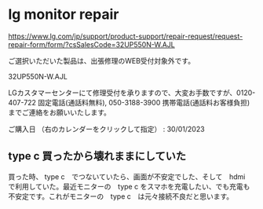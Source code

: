 # lg monitor repair

https://www.lg.com/jp/support/product-support/repair-request/request-repair-form/form/?csSalesCode=32UP550N-W.AJL

ご選択いただいた製品は、出張修理のWEB受付対象外です。

32UP550N-W.AJL

LGカスタマーセンターにて修理受付を承りますので、大変お手数ですが、0120-407-722 固定電話(通話料無料), 050-3188-3900 携帯電話(通話料お客様負担) までご連絡をお願いいたします。

ご購入日 （右のカレンダーをクリックして指定） : 30/01/2023

## type c 買ったから壊れままにしていた

買った時、 type c　でつないていたら、画面が不安定でした、そして　hdmi　で利用していた。最近モニターの　type c をスマホを充電したい、でも充電も不安定です。これがモニターの　type c　は元々接続不良だと思います。

